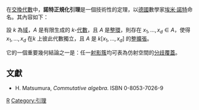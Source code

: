 在[[交換代數|交換代數]]中，'''諾特正規化引理'''是一個技術性的定理，以[[德國|德國]]數學家[[埃米·諾特|埃米·諾特]]命名。其內容如下：

設 <math>k</math> 為[[体_(数学)|域]]，<math>A</math> 是有限生成的 <math>k</math>-[[交換環上的代數|代數]]，且 <math>A</math> 是[[整環|整環]]，則存在 <math>x_1, \ldots, x_d \in A</math>，使得 <math>x_1, \ldots, x_d</math> 在<math>k</math> 上彼此代數獨立，且 <math>A</math> 是 <math>k[x_1, \ldots, x_d]</math> 的[[整性|整擴張]]。

它的一個重要幾何結論之一是：任一[[代數簇|射影簇]]均可表為仿射空間的[[分歧覆蓋|分歧覆蓋]]。

==文獻==
* H. Matsumura, ''Commutative algebra''. ISBN 0-8053-7026-9

[[Category:交換代數|R]]
[[Category:引理|Category:引理]]